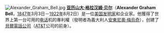 [[File:Alexander_Graham_Bell.jpg|left]]
'''[[亚历山大·格拉汉姆·贝尔|亚历山大·格拉汉姆·贝尔]]'''（'''Alexander Graham Bell'''，[[1847年|1847年]]3月3日－[[1922年|1922年]]8月2日）是一位[[美国|美国]][[发明家|发明家]]和企业家。他獲得了世界上第一台可用的[[电话|电话]]机的專利權（發明者為義大利人[[安東尼奧·穆齊|安東尼奧·梅烏奇]]），创建了[[貝爾電話公司|貝爾電話公司]]（[[AT&T|AT&T]]公司的前身）。